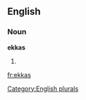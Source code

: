 
==English==

===Noun===
'''ekkas'''

# {{plural of|[[ekka]]}}

[[Category:English plurals]]

[[fr:ekkas]]